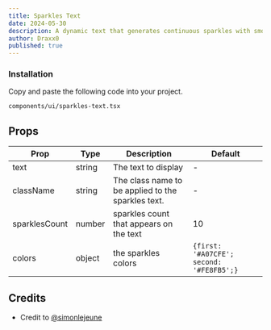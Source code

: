 ```yaml
---
title: Sparkles Text
date: 2024-05-30
description: A dynamic text that generates continuous sparkles with smooth transitions, perfect for highlighting text with animated stars.
author: Draxx0
published: true
---
```


<ComponentPreview name="sparkles-text-demo" />

<Steps>

### Installation

Copy and paste the following code into your project.

```text
components/ui/sparkles-text.tsx
```

<ComponentSource name="sparkles-text" />

</Steps>

## Props

| Prop          | Type   | Description                                        | Default                                  |
| ------------- | ------ | -------------------------------------------------- | ---------------------------------------- |
| text          | string | The text to display                                | -                                        |
| className     | string | The class name to be applied to the sparkles text. | -                                        |
| sparklesCount | number | sparkles count that appears on the text            | 10                                       |
| colors        | object | the sparkles colors                                | `{first: '#A07CFE'; second: '#FE8FB5';}` |

## Credits

- Credit to [@simonlejeune](https://www.simlej.dev/)
